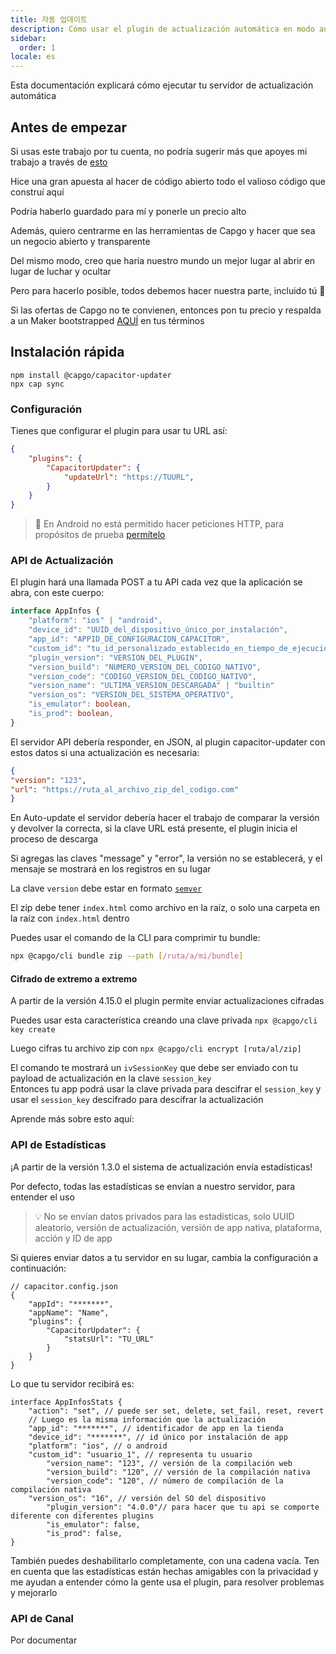```yaml
---
title: 자동 업데이트
description: Cómo usar el plugin de actualización automática en modo autohospedado
sidebar:
  order: 1
locale: es
---
```



Esta documentación explicará cómo ejecutar tu servidor de actualización automática

## Antes de empezar

Si usas este trabajo por tu cuenta, no podría sugerir más que apoyes mi trabajo a través de [esto](https://github.com/sponsors/riderx/)

Hice una gran apuesta al hacer de código abierto todo el valioso código que construí aquí

Podría haberlo guardado para mí y ponerle un precio alto

Además, quiero centrarme en las herramientas de Capgo y hacer que sea un negocio abierto y transparente

Del mismo modo, creo que haría nuestro mundo un mejor lugar al abrir en lugar de luchar y ocultar

Pero para hacerlo posible, todos debemos hacer nuestra parte, incluido tú 🥹

Si las ofertas de Capgo no te convienen, entonces pon tu precio y respalda a un Maker bootstrapped [AQUÍ](https://github.com/sponsors/riderx/) en tus términos

## Instalación rápida

```
npm install @capgo/capacitor-updater
npx cap sync
```

### Configuración

Tienes que configurar el plugin para usar tu URL así:

```json
{
	"plugins": {
		"CapacitorUpdater": {
			"updateUrl": "https://TUURL",
		}
	}
}
```

> 🚧 En Android no está permitido hacer peticiones HTTP, para propósitos de prueba [permítelo](https://stackoverflow.com/questions/45940861/android-8-cleartext-http-traffic-not-permitted/)

### API de Actualización

El plugin hará una llamada POST a tu API cada vez que la aplicación se abra, con este cuerpo:

```typescript
interface AppInfos {
    "platform": "ios" | "android",
    "device_id": "UUID_del_dispositivo_único_por_instalación",
    "app_id": "APPID_DE_CONFIGURACION_CAPACITOR",
    "custom_id": "tu_id_personalizado_establecido_en_tiempo_de_ejecución",
    "plugin_version": "VERSION_DEL_PLUGIN",
    "version_build": "NUMERO_VERSION_DEL_CODIGO_NATIVO",
    "version_code": "CODIGO_VERSION_DEL_CODIGO_NATIVO",
    "version_name": "ULTIMA_VERSION_DESCARGADA" | "builtin"
    "version_os": "VERSION_DEL_SISTEMA_OPERATIVO",
    "is_emulator": boolean,
    "is_prod": boolean,
}
```

El servidor API debería responder, en JSON, al plugin capacitor-updater con estos datos si una actualización es necesaria:

```json
{
"version": "123",
"url": "https://ruta_al_archivo_zip_del_codigo.com"
}
```

En Auto-update el servidor debería hacer el trabajo de comparar la versión y devolver la correcta, si la clave URL está presente, el plugin inicia el proceso de descarga

Si agregas las claves "message" y "error", la versión no se establecerá, y el mensaje se mostrará en los registros en su lugar

La clave `version` debe estar en formato [`semver`](https://semver.org/)

El zip debe tener `index.html` como archivo en la raíz, o solo una carpeta en la raíz con `index.html` dentro

Puedes usar el comando de la CLI para comprimir tu bundle:

```bash
npx @capgo/cli bundle zip --path [/ruta/a/mi/bundle]
```

<LinkCard
	title="Endpoint de Actualización"
	href="/docs/self-hosted/auto-update/update-endpoint"
/>

#### Cifrado de extremo a extremo

A partir de la versión 4.15.0 el plugin permite enviar actualizaciones cifradas

Puedes usar esta característica creando una clave privada ``npx @capgo/cli key create``

Luego cifras tu archivo zip con ``npx @capgo/cli encrypt [ruta/al/zip]``

El comando te mostrará un `ivSessionKey` que debe ser enviado con tu payload de actualización en la clave `session_key`\
Entonces tu app podrá usar la clave privada para descifrar el `session_key` y usar el `session_key` descifrado para descifrar la actualización

Aprende más sobre esto aquí:

<LinkCard
	title="Actualizaciones en vivo auto-alojadas"
	href="https://capgo.app/blog/self-hosted-live-updates/"
/>

### API de Estadísticas

¡A partir de la versión 1.3.0 el sistema de actualización envía estadísticas!

Por defecto, todas las estadísticas se envían a nuestro servidor, para entender el uso

> 💡 No se envían datos privados para las estadísticas, solo UUID aleatorio, versión de actualización, versión de app nativa, plataforma, acción y ID de app

Si quieres enviar datos a tu servidor en su lugar, cambia la configuración a continuación:

```tsx
// capacitor.config.json
{
	"appId": "*******",
	"appName": "Name",
	"plugins": {
		"CapacitorUpdater": {
			"statsUrl": "TU_URL"
		}
	}
}
```

Lo que tu servidor recibirá es:

```tsx
interface AppInfosStats {
	"action": "set", // puede ser set, delete, set_fail, reset, revert
	// Luego es la misma información que la actualización
	"app_id": "*******", // identificador de app en la tienda
	"device_id": "*******", // id único por instalación de app
	"platform": "ios", // o android
	"custom_id": "usuario_1", // representa tu usuario
        "version_name": "123", // versión de la compilación web
        "version_build": "120", // versión de la compilación nativa
        "version_code": "120", // número de compilación de la compilación nativa
	"version_os": "16", // versión del SO del dispositivo
        "plugin_version": "4.0.0"// para hacer que tu api se comporte diferente con diferentes plugins
        "is_emulator": false,
    	"is_prod": false,
}
```

También puedes deshabilitarlo completamente, con una cadena vacía. Ten en cuenta que las estadísticas están hechas amigables con la privacidad y me ayudan a entender cómo la gente usa el plugin, para resolver problemas y mejorarlo

<LinkCard
	title="Endpoint de Estadísticas"
	href="/docs/self-hosted/auto-update/stats-endpoint/"
/>

### API de Canal

Por documentar
